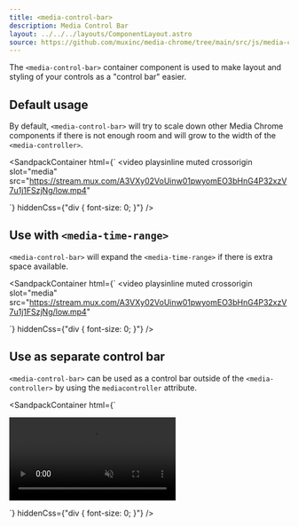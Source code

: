 ```yaml
---
title: <media-control-bar>
description: Media Control Bar
layout: ../../../layouts/ComponentLayout.astro
source: https://github.com/muxinc/media-chrome/tree/main/src/js/media-control-bar.js
---
```



The `<media-control-bar>` container component is used to make layout and styling of your controls as a "control bar" easier.

## Default usage

By default, `<media-control-bar>` will try to scale down other Media Chrome components if there is not enough room and will grow to the width of the `<media-controller>`.

<SandpackContainer
  html={`<media-controller>
  <video
    playsinline muted crossorigin
    slot="media"
    src="https://stream.mux.com/A3VXy02VoUinw01pwyomEO3bHnG4P32xzV7u1j1FSzjNg/low.mp4"
  ></video>
  <media-control-bar>
    <media-play-button></media-play-button>
    <media-seek-backward-button></media-seek-backward-button>
    <media-seek-forward-button></media-seek-forward-button>
    <media-mute-button></media-mute-button>
    <media-volume-range></media-volume-range>
    <media-time-display></media-time-display>
    <media-captions-button></media-captions-button>
    <media-playback-rate-button></media-playback-rate-button>
    <media-pip-button></media-pip-button>
    <media-fullscreen-button></media-fullscreen-button>
    <media-airplay-button></media-airplay-button>
  </media-control-bar>
</media-controller>`}
  hiddenCss={"div { font-size: 0; }"}
/>

## Use with `<media-time-range>`

`<media-control-bar>` will expand the `<media-time-range>` if there is extra space available.

<SandpackContainer
  html={`<media-controller>
  <video
    playsinline muted crossorigin
    slot="media"
    src="https://stream.mux.com/A3VXy02VoUinw01pwyomEO3bHnG4P32xzV7u1j1FSzjNg/low.mp4"
  ></video>
  <media-control-bar>
    <media-play-button></media-play-button>
    <media-seek-backward-button></media-seek-backward-button>
    <media-seek-forward-button></media-seek-forward-button>
    <media-mute-button></media-mute-button>
    <media-time-display></media-time-display>
    <media-time-range></media-time-range>
  </media-control-bar>
</media-controller>`}
  hiddenCss={"div { font-size: 0; }"}
/>

## Use as separate control bar

`<media-control-bar>` can be used as a control bar outside of the `<media-controller>` by using the `mediacontroller` attribute.

<SandpackContainer
  html={`<div>
  <media-controller id="mc">
    <video
      playsinline muted crossorigin
      slot="media"
      src="https://stream.mux.com/A3VXy02VoUinw01pwyomEO3bHnG4P32xzV7u1j1FSzjNg/low.mp4"
    ></video>
  </media-controller>
  <media-control-bar style="width: 100%" mediacontroller="mc">
    <media-play-button></media-play-button>
    <media-seek-backward-button></media-seek-backward-button>
    <media-seek-forward-button></media-seek-forward-button>
    <media-mute-button></media-mute-button>
    <media-time-display></media-time-display>
    <media-time-range></media-time-range>
  </media-control-bar>
</div>`}
  hiddenCss={"div { font-size: 0; }"}
/>
